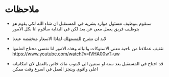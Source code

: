 # ملاحظات

- سنقوم بتوظيف مسئول موارد بشرية في المستقبل ان شاء الله
لكي يقوم هو بتوظيف فريق يعمل معي عن بعد
لكن في البداية سأقوم انا بكل الامور

- لابد ان نشرح للمستهلك لماذا الاسعار منخفضة عندنا

- تثقيف عملاءنا من ناحية معنى الاستوكات والباله وهذه الامور انا نفسي محتاج اتعلمها
https://www.youtube.com/watch?v=lVHA00wT-uw


- قد احتاج في المستقبل بعد سنة او سنتين الى لابتوب ماك خاص بالعمل لان امكانياته اعلى واقوى وينجز العمل في اسرع وقت ممكن
